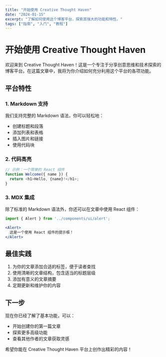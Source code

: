 ```yaml
---
title: "开始使用 Creative Thought Haven"
date: "2024-01-15"
excerpt: "了解如何使用这个博客平台，探索其强大的功能和特性。"
tags: ["指南", "入门", "教程"]
---
```


# 开始使用 Creative Thought Haven

欢迎来到 Creative Thought Haven！这是一个专注于分享创意思维和技术探索的博客平台。在这篇文章中，我将为你介绍如何充分利用这个平台的各项功能。

## 平台特性

### 1. Markdown 支持

我们支持完整的 Markdown 语法，你可以轻松地：

- 创建标题和段落
- 添加列表和表格
- 插入图片和链接
- 使用代码块

### 2. 代码高亮

```javascript
// 示例：一个简单的 React 组件
function Welcome({ name }) {
  return <h1>Hello, {name}!</h1>;
}
```

### 3. MDX 集成

除了标准的 Markdown 语法外，你还可以在文章中使用 React 组件：

```jsx
import { Alert } from '../components/ui/alert';

<Alert>
  这是一个使用 React 组件的提示框！
</Alert>
```

## 最佳实践

1. 为你的文章添加合适的标签，便于读者查找
2. 使用清晰的文章结构，包含适当的标题层级
3. 添加有意义的文章摘要
4. 定期更新和维护你的内容

## 下一步

现在你已经了解了基本功能，可以：

- 开始创建你的第一篇文章
- 探索更多高级功能
- 查看其他作者的文章获取灵感

希望你能在 Creative Thought Haven 平台上创作出精彩的内容！